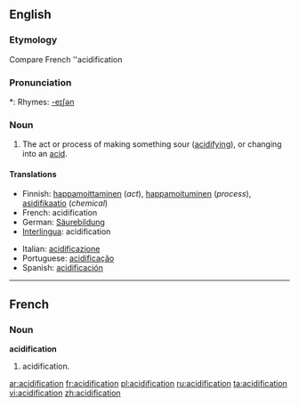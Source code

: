 ==English==

===Etymology===
Compare French ''acidification

===Pronunciation===
*: Rhymes: [[Rhymes:English:-eɪʃǝn|-eɪʃǝn]]

===Noun===
{{infl|en|noun}}

# The act or process of making something sour ([[acidifying]]), or changing into an [[acid]].

====Translations====
{{trans-top|the act or process of making something sour (acidifying), or changing into an acid}}
* Finnish: [[happamoittaminen]] (''act''), [[happamoituminen]] (''process''), [[asidifikaatio]] (''chemical'')
* French: acidification
* German: [[Säurebildung]] {{f}}
* [[Interlingua]]: acidification
{{trans-mid}}
* Italian: [[acidificazione]]
* Portuguese: [[acidificação]] {{f}}
* Spanish: [[acidificación]]
{{trans-bottom}}

----

==French==

===Noun===
'''acidification''' {{f}}

# acidification.

[[ar:acidification]]
[[fr:acidification]]
[[pl:acidification]]
[[ru:acidification]]
[[ta:acidification]]
[[vi:acidification]]
[[zh:acidification]]